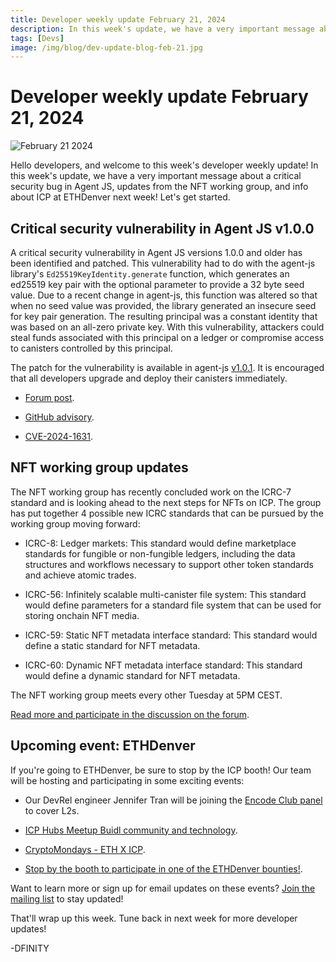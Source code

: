 ```yaml
---
title: Developer weekly update February 21, 2024
description: In this week's update, we have a very important message about a critical security bug in Agent JS, updates from the NFT working group, and info about ICP at ETHDenver next week!
tags: [Devs]
image: /img/blog/dev-update-blog-feb-21.jpg
---
```


# Developer weekly update February 21, 2024

![February 21 2024](../../static/img/blog/dev-update-blog-feb-21.jpg)

Hello developers, and welcome to this week's developer weekly update! In this week's update, we have a very important message about a critical security bug in Agent JS, updates from the NFT working group, and info about ICP at ETHDenver next week! Let's get started.

## Critical security vulnerability in Agent JS v1.0.0

A critical security vulnerability in Agent JS versions 1.0.0 and older has been identified and patched. This vulnerability had to do with the agent-js library's `Ed25519KeyIdentity.generate` function, which generates an ed25519 key pair with the optional parameter to provide a 32 byte seed value. Due to a recent change in agent-js, this function was altered so that when no seed value was provided, the library generated an insecure seed for key pair generation. The resulting principal was a constant identity that was based on an all-zero private key. With this vulnerability, attackers could steal funds associated with this principal on a ledger or compromise access to canisters controlled by this principal. 

The patch for the vulnerability is available in agent-js [v1.0.1](https://github.com/dfinity/agent-js/releases/tag/v1.0.1). It is encouraged that all developers upgrade and deploy their canisters immediately.

- [Forum post](https://forum.dfinity.org/t/agent-js-insecure-key-generation-in-ed25519keyidentity-generate/27732).

- [GitHub advisory](https://github.com/advisories/GHSA-c9vv-fhgv-cjc3).

- [CVE-2024-1631](https://nvd.nist.gov/vuln/detail/CVE-2024-1631).

## NFT working group updates

The NFT working group has recently concluded work on the ICRC-7 standard and is looking ahead to the next steps for NFTs on ICP. The group has put together 4 possible new ICRC standards that can be pursued by the working group moving forward:

- ICRC-8: Ledger markets: This standard would define marketplace standards for fungible or non-fungible ledgers, including the data structures and workflows necessary to support other token standards and achieve atomic trades. 

- ICRC-56: Infinitely scalable multi-canister file system: This standard would define parameters for a standard file system that can be used for storing onchain NFT media. 

- ICRC-59: Static NFT metadata interface standard: This standard would define a static standard for NFT metadata. 

- ICRC-60: Dynamic NFT metadata interface standard: This standard would define a dynamic standard for NFT metadata. 

The NFT working group meets every other Tuesday at 5PM CEST. 

[Read more and participate in the discussion on the forum](https://forum.dfinity.org/t/nft-working-group-next-steps-icrc-8-icrc-56-icrc-59-icrc-60/27698).

## Upcoming event: ETHDenver

If you're going to ETHDenver, be sure to stop by the ICP booth! Our team will be hosting and participating in some exciting events:

- Our DevRel engineer Jennifer Tran will be joining the [Encode Club panel](https://www.encode.club/denver2024) to cover L2s. 

- [ICP Hubs Meetup Buidl community and technology](https://lu.ma/icp-denver).

- [CryptoMondays - ETH X ICP](https://www.meetup.com/cryptomondays-denver/events/298354132/?utm_medium=referral&utm_campaign=share-btn_savedevents_share_modal&utm_source=link).

- [Stop by the booth to participate in one of the ETHDenver bounties!](https://www.ethdenver.com/buidlathon).

Want to learn more or sign up for email updates on these events? [Join the mailing list](https://mailchi.mp/internetcomputer/ethdenver2024) to stay updated! 

That'll wrap up this week. Tune back in next week for more developer updates!

-DFINITY


